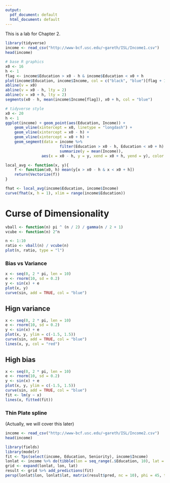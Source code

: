 ```yaml
---
output:
  pdf_document: default
  html_document: default
---
```

This is a lab for Chapter 2.

```r
library(tidyverse)
income <- read_csv("http://www-bcf.usc.edu/~gareth/ISL/Income1.csv")
head(income)
```

```r
# base R graphics
x0 <- 16
h <- 1
flag <- income$Education > x0 - h & income$Education < x0 + h
plot(income$Education, income$Income, col = c("black", "blue")[flag + 1])
abline(v = x0)
abline(v = x0 - h, lty = 2)
abline(v = x0 + h, lty = 2)
segments(x0 - h, mean(income$Income[flag]), x0 + h, col = "blue")
```

```r
# tidyverse style
x0 <- 20
h <- 1
ggplot(income) + geom_point(aes(Education, Income)) +
    geom_vline(xintercept = x0, linetype = "longdash") +
    geom_vline(xintercept = x0 - h) +
    geom_vline(xintercept = x0 + h) +
    geom_segment(data = income %>%
                        filter(Education > x0 - h, Education < x0 + h) %>%
                        summarize(y = mean(Income)),
                aes(x = x0 - h, y = y, xend = x0 + h, yend = y), color = "red")
```


```r
local_avg <- function(x, y){
    f <- function(x0, h) mean(y[x > x0 - h & x < x0 + h])
    return(Vectorize(f))
}

fhat <- local_avg(income$Education, income$Income)
curve(fhat(x, h = 1), xlim = range(income$Education))
```

# Curse of Dimensionality

```r
vball <- function(n) pi ^ (n / 2) / gamma(n / 2 + 1)
vcube <- function(n) 2^n
```

```r
n <- 1:10
ratio <- vball(n) / vcube(n)
plot(n, ratio, type = "l")
```

### Bias vs Variance

```r
x <- seq(0, 2 * pi, len = 10)
e <- rnorm(10, sd = 0.2)
y <- sin(x) + e
plot(x, y)
curve(sin, add = TRUE, col = "blue")
```

## Hign variance

```r
x <- seq(0, 2 * pi, len = 10)
e <- rnorm(10, sd = 0.2)
y <- sin(x) + e
plot(x, y, ylim = c(-1.5, 1.5))
curve(sin, add = TRUE, col = "blue")
lines(x, y, col = "red")
```


## High bias

```r
x <- seq(0, 2 * pi, len = 10)
e <- rnorm(10, sd = 0.2)
y <- sin(x) + e
plot(x, y, ylim = c(-1.5, 1.5))
curve(sin, add = TRUE, col = "blue")
fit <- lm(y ~ x)
lines(x, fitted(fit))
```


### Thin Plate spline

(Actually, we will cover this later)

```r
income <- read_csv("http://www-bcf.usc.edu/~gareth/ISL/Income2.csv")
head(income)
```

```r
library(fields)
library(modelr)
fit <- Tps(select(income, Education, Seniority), income$Income)
lonlat <- income %>% do(tibble(lon = seq_range(.$Education, 10), lat = seq_range(.$Seniority, 10)))
grid <- expand(lonlat, lon, lat)
result <- grid %>% add_predictions(fit)
persp(lonlat$lon, lonlat$lat, matrix(result$pred, nc = 10), phi = 45, theta = 45, d = 2)
```


